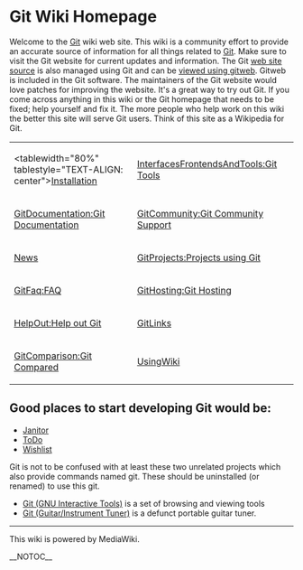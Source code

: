 <!-- ## Please edit system and help pages ONLY in the moinmaster wiki! For more
 -->
<!-- ## information, please see [[MoinMaster]]:[[MoinPagesEditorGroup]].
 -->
<!-- ##master-page:[[FrontPage]]
 -->
<!-- #format wiki
 -->
<!-- #language en
 -->
<!-- #pragma section-numbers off
 -->
= Git Wiki Homepage =
Welcome to the [[Git]] wiki web site. This wiki is a community effort to provide an accurate source of information for all things related to [http://git.or.cz/ Git]. Make sure to visit the Git website for current updates and information. The Git [http://repo.or.cz/r/git-homepage.git web site source] is also managed using Git and can be [http://repo.or.cz/w/git-homepage.git viewed using gitweb]. Gitweb is included in the Git software. The maintainers of the Git website would love patches for improving the website. It's a great way to try out Git. If you come across anything in this wiki or the Git homepage that needs to be fixed; help yourself and fix it. The more people who help work on this wiki the better this site will serve Git users. Think of this site as a Wikipedia for Git.
{| border="1" cellpadding="2" cellspacing="0"
| <tablewidth="80%" tablestyle="TEXT-ALIGN: center">[[Installation]] 
| [[InterfacesFrontendsAndTools:Git Tools]] 
| 
|-
| [[GitDocumentation:Git Documentation]] 
| [[GitCommunity:Git Community Support]] 
| 
|-
| [[News]] 
| [[GitProjects:Projects using Git]] 
| 
|-
| [[GitFaq:FAQ]] 
| [[GitHosting:Git Hosting]] 
| 
|-
| [[HelpOut:Help out Git]] 
| [[GitLinks]] 
| 
|-
| [[GitComparison:Git Compared]] 
| [[UsingWiki]] 
| 
|}

== Good places to start developing Git would be: ==
* [[Janitor]]
* [[ToDo]]
* [[Wishlist]]

Git is not to be confused with at least these two unrelated projects which also provide commands named git. These should be uninstalled (or renamed) to use this git.

* [http://hulubei.net/tudor/git/ Git (GNU Interactive Tools)] is a set of browsing and viewing tools
* [http://sourceforge.net/projects/git Git (Guitar/Instrument Tuner)] is a defunct portable guitar tuner.
----
This wiki is powered by MediaWiki.

__NOTOC__